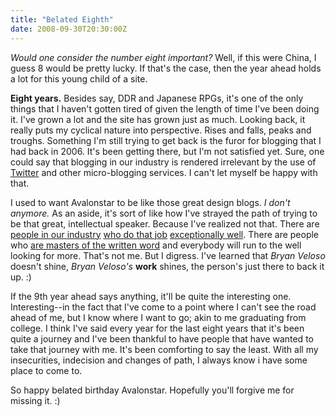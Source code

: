 ```yaml
---
title: "Belated Eighth"
date: 2008-09-30T20:30:00Z
---
```


*Would one consider the number eight important?* Well, if this were China, I guess 8 would be pretty lucky. If that's the case, then the year ahead holds a lot for this young child of a site.

**Eight years.** Besides say, DDR and Japanese RPGs, it's one of the only things that I haven't gotten tired of given the length of time I've been doing it. I've grown a lot and the site has grown just as much. Looking back, it really puts my cyclical nature into perspective. Rises and falls, peaks and troughs. Something I'm still trying to get back is the furor for blogging that I had back in 2006. It's been getting there, but I'm not satisfied yet. Sure, one could say that blogging in our industry is rendered irrelevant by the use of [Twitter][1] and other micro-blogging services. I can't let myself be happy with that.

I used to want Avalonstar to be like those great design blogs. *I don't anymore.* As an aside, it's sort of like how I've strayed the path of trying to be that great, intellectual speaker. Because I've realized not that. There are [people in our industry][2] [who do that job][3] [exceptionally well][4]. There are people who [are masters of the written word][5] and everybody will run to the well looking for more. That's not me. But I digress. I've learned that *Bryan Veloso* doesn't shine, *Bryan Veloso's* **work** shines, the person's just there to back it up. :)

If the 9th year ahead says anything, it'll be quite the interesting one. Interesting--in the fact that I've come to a point where I can't see the road ahead of me, but I know where I want to go; akin to me graduating from college. I think I've said every year for the last eight years that it's been quite a journey and I've been thankful to have people that have wanted to take that journey with me. It's been comforting to say the least. With all my insecurities, indecision and changes of path, I always know i have some place to come to.

So happy belated birthday Avalonstar. Hopefully you'll forgive me for missing it. :)

[1]: http://twitter.com/bryanveloso/
[2]: http://boxofchocolates.ca/
[3]: http://superfluousbanter.org/
[4]: http://jasonsantamaria.com/
[5]: http://www.randsinrepose.com/
